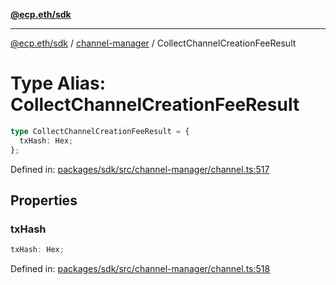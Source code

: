 [**@ecp.eth/sdk**](../../index.mdx)

***

[@ecp.eth/sdk](/sdk-reference/index.mdx) / [channel-manager](/sdk-reference/channel-manager/index.mdx) / CollectChannelCreationFeeResult

# Type Alias: CollectChannelCreationFeeResult

```ts
type CollectChannelCreationFeeResult = {
  txHash: Hex;
};
```

Defined in: [packages/sdk/src/channel-manager/channel.ts:517](https://github.com/ecp-eth/comments-monorepo/blob/main/packages/sdk/src/channel-manager/channel.ts#L517)

## Properties

### txHash

```ts
txHash: Hex;
```

Defined in: [packages/sdk/src/channel-manager/channel.ts:518](https://github.com/ecp-eth/comments-monorepo/blob/main/packages/sdk/src/channel-manager/channel.ts#L518)

